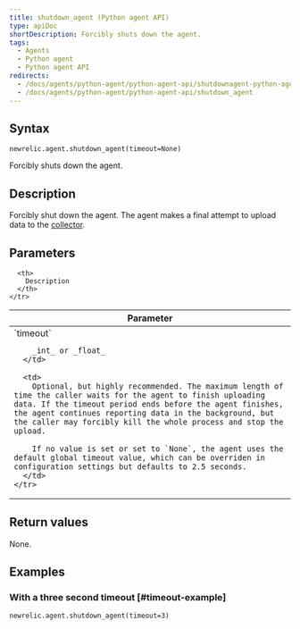 ```yaml
---
title: shutdown_agent (Python agent API)
type: apiDoc
shortDescription: Forcibly shuts down the agent.
tags:
  - Agents
  - Python agent
  - Python agent API
redirects:
  - /docs/agents/python-agent/python-agent-api/shutdownagent-python-agent-api
  - /docs/agents/python-agent/python-agent-api/shutdown_agent
---
```


## Syntax

```
newrelic.agent.shutdown_agent(timeout=None)
```

Forcibly shuts down the agent.

## Description

Forcibly shut down the agent. The agent makes a final attempt to upload data to the [collector](/docs/accounts-partnerships/education/getting-started-new-relic/glossary#collector).

## Parameters

<table>
  <thead>
    <tr>
      <th width="25%">
        Parameter
      </th>

      <th>
        Description
      </th>
    </tr>
  </thead>

  <tbody>
    <tr>
      <td>
        `timeout`

        _int_ or _float_
      </td>

      <td>
        Optional, but highly recommended. The maximum length of time the caller waits for the agent to finish uploading data. If the timeout period ends before the agent finishes, the agent continues reporting data in the background, but the caller may forcibly kill the whole process and stop the upload.

        If no value is set or set to `None`, the agent uses the default global timeout value, which can be overriden in configuration settings but defaults to 2.5 seconds.
      </td>
    </tr>
  </tbody>
</table>

## Return values

None.

## Examples

### With a three second timeout [#timeout-example]

```
newrelic.agent.shutdown_agent(timeout=3)
```
